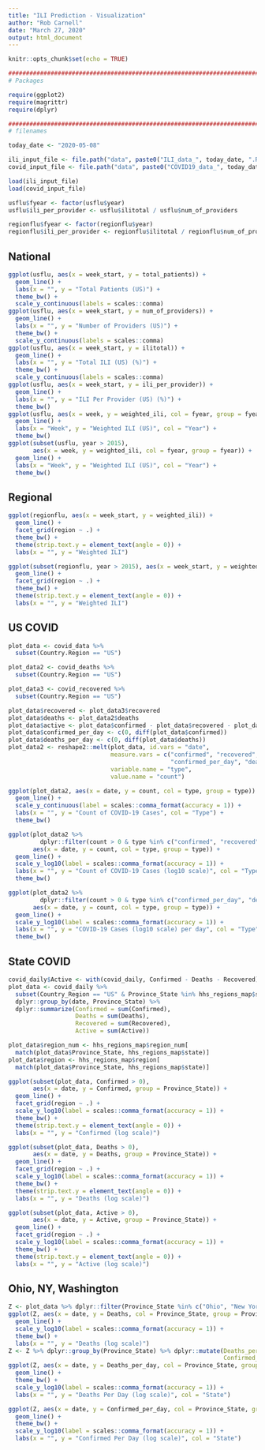 ```yaml
---
title: "ILI Prediction - Visualization"
author: "Rob Carnell"
date: "March 27, 2020"
output: html_document
---
```


```r
knitr::opts_chunk$set(echo = TRUE)

################################################################################
# Packages

require(ggplot2)
require(magrittr)
require(dplyr)

################################################################################
# filenames

today_date <- "2020-05-08"

ili_input_file <- file.path("data", paste0("ILI_data_", today_date, ".RData"))
covid_input_file <- file.path("data", paste0("COVID19_data_", today_date, ".RData"))

load(ili_input_file)
load(covid_input_file)

usflu$fyear <- factor(usflu$year)
usflu$ili_per_provider <- usflu$ilitotal / usflu$num_of_providers

regionflu$fyear <- factor(regionflu$year)
regionflu$ili_per_provider <- regionflu$ilitotal / regionflu$num_of_providers
```

## National

```r
ggplot(usflu, aes(x = week_start, y = total_patients)) + 
  geom_line() +
  labs(x = "", y = "Total Patients (US)") +
  theme_bw() +
  scale_y_continuous(labels = scales::comma)
ggplot(usflu, aes(x = week_start, y = num_of_providers)) + 
  geom_line() +
  labs(x = "", y = "Number of Providers (US)") +
  theme_bw() +
  scale_y_continuous(labels = scales::comma)
ggplot(usflu, aes(x = week_start, y = ilitotal)) + 
  geom_line() +
  labs(x = "", y = "Total ILI (US) (%)") +
  theme_bw() +
  scale_y_continuous(labels = scales::comma)
ggplot(usflu, aes(x = week_start, y = ili_per_provider)) + 
  geom_line() +
  labs(x = "", y = "ILI Per Provider (US) (%)") +
  theme_bw()
ggplot(usflu, aes(x = week, y = weighted_ili, col = fyear, group = fyear)) + 
  geom_line() +
  labs(x = "Week", y = "Weighted ILI (US)", col = "Year") +
  theme_bw()
ggplot(subset(usflu, year > 2015), 
       aes(x = week, y = weighted_ili, col = fyear, group = fyear)) + 
  geom_line() +
  labs(x = "Week", y = "Weighted ILI (US)", col = "Year") +
  theme_bw()
```

## Regional

```r
ggplot(regionflu, aes(x = week_start, y = weighted_ili)) +
  geom_line() +
  facet_grid(region ~ .) +
  theme_bw() +
  theme(strip.text.y = element_text(angle = 0)) +
  labs(x = "", y = "Weighted ILI")

ggplot(subset(regionflu, year > 2015), aes(x = week_start, y = weighted_ili)) +
  geom_line() +
  facet_grid(region ~ .) +
  theme_bw() +
  theme(strip.text.y = element_text(angle = 0)) +
  labs(x = "", y = "Weighted ILI")
```

## US COVID

```r
plot_data <- covid_data %>% 
  subset(Country.Region == "US") 

plot_data2 <- covid_deaths %>% 
  subset(Country.Region == "US") 

plot_data3 <- covid_recovered %>% 
  subset(Country.Region == "US") 

plot_data$recovered <- plot_data3$recovered
plot_data$deaths <- plot_data2$deaths
plot_data$active <- plot_data$confirmed - plot_data$recovered - plot_data$deaths
plot_data$confirmed_per_day <- c(0, diff(plot_data$confirmed))
plot_data$deaths_per_day <- c(0, diff(plot_data$deaths))
plot_data2 <- reshape2::melt(plot_data, id.vars = "date",
                             measure.vars = c("confirmed", "recovered", "deaths", "active",
                                              "confirmed_per_day", "deaths_per_day"),
                             variable.name = "type",
                             value.name = "count")

ggplot(plot_data2, aes(x = date, y = count, col = type, group = type)) + 
  geom_line() +
  scale_y_continuous(label = scales::comma_format(accuracy = 1)) +
  labs(x = "", y = "Count of COVID-19 Cases", col = "Type") +
  theme_bw()

ggplot(plot_data2 %>% 
         dplyr::filter(count > 0 & type %in% c("confirmed", "recovered", "deaths", "active")), 
       aes(x = date, y = count, col = type, group = type)) + 
  geom_line() +
  scale_y_log10(label = scales::comma_format(accuracy = 1)) +
  labs(x = "", y = "Count of COVID-19 Cases (log10 scale)", col = "Type") +
  theme_bw()

ggplot(plot_data2 %>% 
         dplyr::filter(count > 0 & type %in% c("confirmed_per_day", "deaths_per_day")), 
       aes(x = date, y = count, col = type, group = type)) + 
  geom_line() +
  scale_y_log10(label = scales::comma_format(accuracy = 1)) +
  labs(x = "", y = "COVID-19 Cases (log10 scale) per day", col = "Type") +
  theme_bw()
```

## State COVID

```r
covid_daily$Active <- with(covid_daily, Confirmed - Deaths - Recovered)
plot_data <- covid_daily %>% 
  subset(Country_Region == "US" & Province_State %in% hhs_regions_map$state) %>%
  dplyr::group_by(date, Province_State) %>%
  dplyr::summarize(Confirmed = sum(Confirmed),
                   Deaths = sum(Deaths),
                   Recovered = sum(Recovered),
                   Active = sum(Active))

plot_data$region_num <- hhs_regions_map$region_num[
  match(plot_data$Province_State, hhs_regions_map$state)]
plot_data$region <- hhs_regions_map$region[
  match(plot_data$Province_State, hhs_regions_map$state)]

ggplot(subset(plot_data, Confirmed > 0),
       aes(x = date, y = Confirmed, group = Province_State)) +
  geom_line() +
  facet_grid(region ~ .) +
  scale_y_log10(label = scales::comma_format(accuracy = 1)) +
  theme_bw() +
  theme(strip.text.y = element_text(angle = 0)) +
  labs(x = "", y = "Confirmed (log scale)")

ggplot(subset(plot_data, Deaths > 0), 
       aes(x = date, y = Deaths, group = Province_State)) +
  geom_line() +
  facet_grid(region ~ .) +
  scale_y_log10(label = scales::comma_format(accuracy = 1)) +
  theme_bw() +
  theme(strip.text.y = element_text(angle = 0)) +
  labs(x = "", y = "Deaths (log scale)")

ggplot(subset(plot_data, Active > 0), 
       aes(x = date, y = Active, group = Province_State)) +
  geom_line() +
  facet_grid(region ~ .) +
  scale_y_log10(label = scales::comma_format(accuracy = 1)) +
  theme_bw() +
  theme(strip.text.y = element_text(angle = 0)) +
  labs(x = "", y = "Active (log scale)")
```

## Ohio, NY, Washington

```r
Z <- plot_data %>% dplyr::filter(Province_State %in% c("Ohio", "New York", "Washington") & Deaths > 0)
ggplot(Z, aes(x = date, y = Deaths, col = Province_State, group = Province_State)) +
  geom_line() +
  scale_y_log10(label = scales::comma_format(accuracy = 1)) +
  theme_bw() +
  labs(x = "", y = "Deaths (log scale)")
Z <- Z %>% dplyr::group_by(Province_State) %>% dplyr::mutate(Deaths_per_day = c(0, diff(Deaths)),
                                                             Confirmed_per_day = c(0, diff(Confirmed)))
ggplot(Z, aes(x = date, y = Deaths_per_day, col = Province_State, group = Province_State)) +
  geom_line() +
  theme_bw() +
  scale_y_log10(label = scales::comma_format(accuracy = 1)) +
  labs(x = "", y = "Deaths Per Day (log scale)", col = "State")

ggplot(Z, aes(x = date, y = Confirmed_per_day, col = Province_State, group = Province_State)) +
  geom_line() +
  theme_bw() +
  scale_y_log10(label = scales::comma_format(accuracy = 1)) +
  labs(x = "", y = "Confirmed Per Day (log scale)", col = "State")
```
